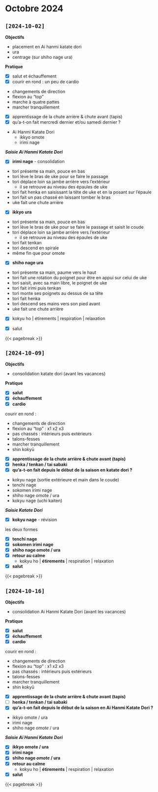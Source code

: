 # Octobre 2024 {.unnumbered}

## `[2024-10-02]`

**Objectifs**

- placement en Ai hanmi katate dori
- ura
- centrage (sur shiho nage ura)

**Pratique**

- [x] salut et échauffement
- [x] courir en rond : un peu de cardio

::: {.callout-tip title="cardio" collapse="true"}
- changements de direction
- flexion au "top"
- marche à quatre pattes
- marcher tranquillement
:::

- [x] apprentissage de la chute arrière & chute avant (tapis)
- [x] qu'a-t-on fait mercredi dernier et/ou samedi dernier ?

::: {.callout-tip title="rappel" collapse="true"}
- Ai Hanmi Katate Dori
  - ikkyo omote
  - irimi nage
:::

_**Saisie Ai Hanmi Katate Dori**_

- [x] **irimi nage** - consolidation

::: {.callout-tip title="consignes" collapse="true"}
- tori présente sa main, pouce en bas
- tori lève le bras de uke pour se faire le passage
- tori déplace loin sa jambe arrière vers l'extérieur
  - il se retrouve au niveau des épaules de uke
- tori fait henka en saisissant la tête de uke et en la posant sur l'épaule
- tori fait un pas chassé en laissant tomber le bras
- uke fait une chute arrière
:::

- [x] **ikkyo ura**

::: {.callout-tip title="consignes" collapse="true"}
- tori présente sa main, pouce en bas
- tori lève le bras de uke pour se faire le passage et saisit le coude
- tori déplace loin sa jambe arrière vers l'extérieur
  - il se retrouve au niveau des épaules de uke
- tori fait tenkan
- tori descend en spirale 
- même fin que pour omote
:::

- [x] **shiho nage ura**

::: {.callout-tip title="consignes" collapse="true"}
- tori présente sa main, paume vers le haut
- tori fait une rotation du poignet pour être en appui sur celui de uke
- tori saisit, avec sa main libre, le poignet de uke
- tori fait irimi puis tenkan
- tori monte ses poignets au dessus de sa tête
- tori fait henka
- tori descend ses mains vers son pied avant
- uke fait une chute arrière
:::

- [x] kokyu ho | étirements | respiration | relaxation

- [x] salut

{{< pagebreak >}}

## `[2024-10-09]`

**Objectifs**

- consolidation katate dori (avant les vacances)

**Pratique**

- [x] **salut**
- [x] **échauffement**
- [x] **cardio**

::: {.callout-tip title="consignes" collapse="true"}
courir en rond : 

- changements de direction
- flexion au "top" : x1 x2 x3
- pas chassés : intérieurs puis extérieurs
- talons-fesses
- marcher tranquillement
- shin kokyū
:::

- [x] **apprentissage de la chute arrière & chute avant (tapis)**
- [x] **henka / tenkan / tai sabaki**
- [x] **qu'a-t-on fait depuis le début de la saison en katate dori ?**

::: {.callout-tip title="rappel" collapse="true"}
- kokyu nage (sortie extérieure et main dans le coude)
- tenchi nage
- sokomen irimi nage
- shiho nage omote / ura
- kokyu nage (uchi kaiten)
:::

_**Saisie Katate Dori**_

- [x] **kokyu nage** - révision

::: {.callout-tip title="consignes" collapse="true"}
les deux formes
:::

- [x] **tenchi nage**
- [x] **sokomen irimi nage**
- [x] **shiho nage omote / ura**
- [x] **retour au calme**
  - kokyu ho | **étirements** | respiration | relaxation
- [x] **salut**

{{< pagebreak >}}

## `[2024-10-16]`

**Objectifs**

- consolidation Ai Hanmi Katate Dori (avant les vacances)

**Pratique**

- [x] **salut**
- [x] **échauffement**
- [x] **cardio**

::: {.callout-tip title="consignes" collapse="true"}
courir en rond : 

- changements de direction
- flexion au "top" : x1 x2 x3
- pas chassés : intérieurs puis extérieurs
- talons-fesses
- marcher tranquillement
- shin kokyū
:::

- [x] **apprentissage de la chute arrière & chute avant (tapis)**
- [ ] **henka / tenkan / tai sabaki**
- [x] **qu'a-t-on fait depuis le début de la saison en Ai Hanmi Katate Dori ?**

::: {.callout-tip title="rappel" collapse="true"}
- ikkyo omote / ura
- irimi nage
- shiho nage *omote* / ura
:::

_**Saisie Ai Hanmi Katate Dori**_

- [x] **ikkyo omote / ura**
- [x] **irimi nage**
- [x] **shiho nage *omote* / ura**
- [x] **retour au calme**
  - kokyu ho | **étirements** | respiration | relaxation
- [x] **salut**

{{< pagebreak >}}
